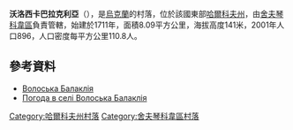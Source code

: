 {{coord|49|37|0|N|37|19|35|E|scale:100000_region:UA|display=title}}

'''沃洛西卡巴拉克利亞'''（{{lang-uk|Волоська Балаклія}}），是[[烏克蘭|烏克蘭]]的村落，位於該國東部[[哈爾科夫州|哈爾科夫州]]，由[[舍夫琴科韋區|舍夫琴科韋區]]負責管轄，始建於1711年，面積8.09平方公里，海拔高度141米，2001年人口896，人口密度每平方公里110.8人。

==參考資料==
*[http://w1.c1.rada.gov.ua/pls/z7502/A005?rdat1=09.01.2009&rf7571=34223 Волоська Балаклія]
* [http://weather.in.ua/ua/har'kovskaja/4504 Погода в селі Волоська Балаклія] {{Wayback|url=http://weather.in.ua/ua/har%27kovskaja/4504 |date=20210509035201 }}

{{DEFAULTSORT:Волоська Балаклія}}
[[Category:哈爾科夫州村落|Category:哈爾科夫州村落]]
[[Category:舍夫琴科韋區村落|Category:舍夫琴科韋區村落]]


{{Kharkiv-geo-stub}}